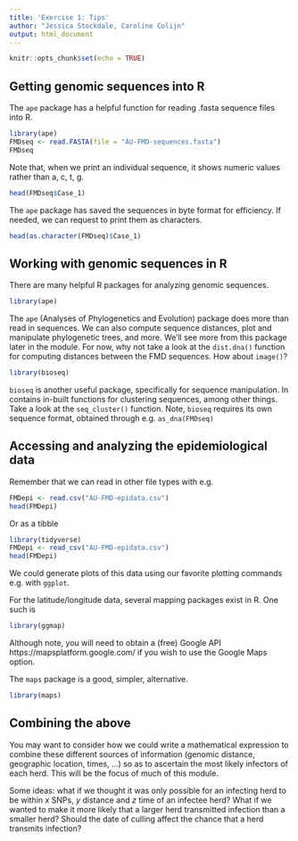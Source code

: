 ```yaml
---
title: 'Exercise 1: Tips'
author: "Jessica Stockdale, Caroline Colijn"
output: html_document
---
```


```r
knitr::opts_chunk$set(echo = TRUE)
```

## Getting genomic sequences into R

The `ape` package has a helpful function for reading .fasta sequence files into R.

```r
library(ape)
FMDseq <- read.FASTA(file = "AU-FMD-sequences.fasta")
FMDseq
```

Note that, when we print an individual sequence, it shows numeric values rather than a, c, t, g.

```r
head(FMDseq$Case_1)
```

The `ape` package has saved the sequences in byte format for efficiency. If needed, we can request to print them as characters.

```r
head(as.character(FMDseq)$Case_1)
```


## Working with genomic sequences in R

There are many helpful R packages for analyzing genomic sequences. 

```r
library(ape)
```

The `ape` (Analyses of Phylogenetics and Evolution) package does more than read in sequences. We can also compute sequence distances, plot and manipulate phylogenetic trees, and more. We'll see more from this package later in the module. For now, why not take a look at the `dist.dna()` function for computing distances between the FMD sequences. How about `image()`?

```r
library(bioseq)
```

`bioseq` is another useful package, specifically for sequence manipulation. In contains in-built functions for clustering sequences, among other things. Take a look at the `seq_cluster()` function. Note, `bioseq` requires its own sequence format, obtained through e.g. `as_dna(FMDseq)`

 
## Accessing and analyzing the epidemiological data

Remember that we can read in other file types with e.g. 

```r
FMDepi <- read.csv("AU-FMD-epidata.csv")
head(FMDepi)

```

Or as a tibble

```r
library(tidyverse)
FMDepi <- read_csv("AU-FMD-epidata.csv")
head(FMDepi)

```
We could generate plots of this data using our favorite plotting commands e.g. with `ggplot`. 

For the latitude/longitude data, several mapping packages exist in R. One such is

```r
library(ggmap)
```
Although note, you will need to obtain a (free) Google API https://mapsplatform.google.com/ if you wish to use the Google Maps option. 

The `maps` package is a good, simpler, alternative. 

```r
library(maps)
```

## Combining the above

You may want to consider how we could write a mathematical expression to combine these different sources of information (genomic distance, geographic location, times, ...) so as to ascertain the most likely infectors of each herd. This will be the focus of much of this module. 

Some ideas: what if we thought it was only possible for an infecting herd to be within *x* SNPs, *y* distance and *z* time of an infectee herd? What if we wanted to make it more likely that a larger herd transmitted infection than a smaller herd? Should the date of culling affect the chance that a herd transmits infection?










